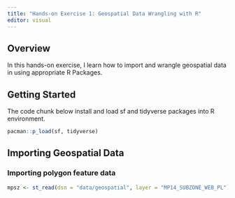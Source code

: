 ```yaml
---
title: "Hands-on Exercise 1: Geospatial Data Wrangling with R"
editor: visual
---
```


## Overview

In this hands-on exercise, I learn how to import and wrangle geospatial data in using appropriate R Packages.

## Getting Started

The code chunk below install and load sf and tidyverse packages into R environment.

```r
pacman::p_load(sf, tidyverse)
```

## Importing Geospatial Data

### Importing polygon feature data

```r
mpsz <- st_read(dsn = "data/geospatial", layer = "MP14_SUBZONE_WEB_PL")
```
